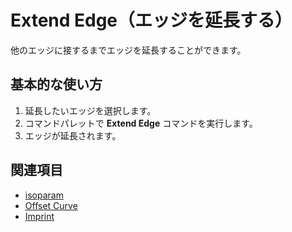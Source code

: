
# Extend Edge（エッジを延長する）

<Reference shortcut="" command="Extend Edge" button="" />

他のエッジに接するまでエッジを延長することができます。

## 基本的な使い方

1. 延長したいエッジを選択します。
2. コマンドパレットで **Extend Edge** コマンドを実行します。
3. エッジが延長されます。

<VideoPlayer fileName="extend-edge"/>

## 関連項目
- [isoparam](./isoparam)
- [Offset Curve](./offset-curve)
- [Imprint](./imprint)